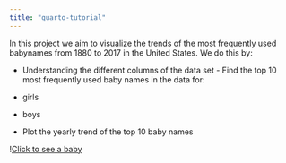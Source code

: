```yaml
---
title: "quarto-tutorial"
---
```


In this project we aim to visualize the trends of the most frequently used babynames from 1880 to 2017 in the United States. We do this by:

 - Understanding the different columns of the data set - Find the top 10 most frequently used baby names in the data for:

 - girls

 - boys

 - Plot the yearly trend of the top 10 baby names

\![Click to see a baby](img/Baby.PNG)
